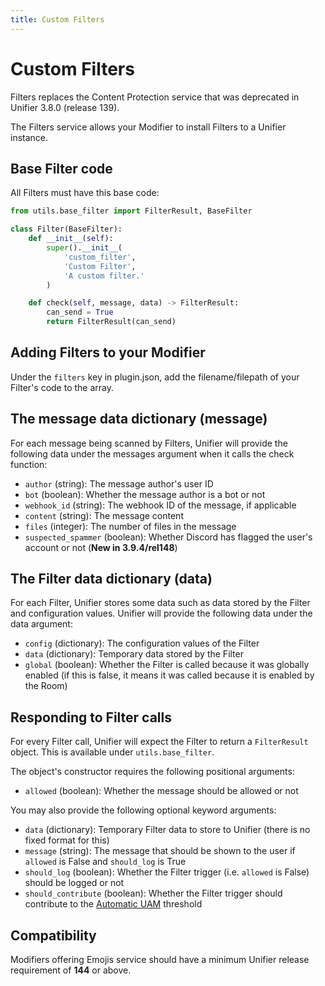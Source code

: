 ```yaml
---
title: Custom Filters
---
```


# Custom Filters

<Info>
Filters replaces the Content Protection service that was deprecated in Unifier 3.8.0 (release 139).
</Info>

The Filters service allows your Modifier to install Filters to a Unifier instance.

## Base Filter code

All Filters must have this base code:

```python filter.py
from utils.base_filter import FilterResult, BaseFilter

class Filter(BaseFilter):
    def __init__(self):
        super().__init__(
            'custom_filter',
            'Custom Filter',
            'A custom filter.'
        )

    def check(self, message, data) -> FilterResult:
        can_send = True
        return FilterResult(can_send)
```

## Adding Filters to your Modifier

Under the `filters` key in plugin.json, add the filename/filepath of your Filter's code to the array.

## The message data dictionary (message)

For each message being scanned by Filters, Unifier will provide the following data under the messages argument when it calls the check function:

* `author` (string): The message author's user ID
* `bot` (boolean): Whether the message author is a bot or not
* `webhook_id` (string): The webhook ID of the message, if applicable
* `content` (string): The message content
* `files` (integer): The number of files in the message
* `suspected_spammer` (boolean): Whether Discord has flagged the user's account or not (**New in 3.9.4/rel148**)

## The Filter data dictionary (data)

For each Filter, Unifier stores some data such as data stored by the Filter and configuration values. Unifier will provide the following data under the data argument:

* `config` (dictionary): The configuration values of the Filter
* `data` (dictionary): Temporary data stored by the Filter
* `global` (boolean): Whether the Filter is called because it was globally enabled (if this is false, it means it was called because it is enabled by the Room)

## Responding to Filter calls

For every Filter call, Unifier will expect the Filter to return a `FilterResult` object. This is available under `utils.base_filter`.

The object's constructor requires the following positional arguments:

* `allowed` (boolean): Whether the message should be allowed or not

You may also provide the following optional keyword arguments:

* `data` (dictionary): Temporary Filter data to store to Unifier (there is no fixed format for this)
* `message` (string): The message that should be shown to the user if `allowed` is False and `should_log` is True
* `should_log` (boolean): Whether the Filter trigger (i.e. `allowed` is False) should be logged or not
* `should_contribute` (boolean): Whether the Filter trigger should contribute to the [Automatic UAM](../../guides/bridge/under-attack-mode.md#automatic-uam) threshold

## Compatibility

Modifiers offering Emojis service should have a minimum Unifier release requirement of **144** or above.
